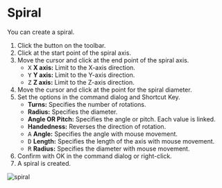 
# Spiral

<Reference shortcut='' command='Spiral' button='Toolbar' />

You can create a spiral.

1. Click the button <ButtonIcon type="button-spiral" /> on the toolbar.
2. Click at the start point of the spiral axis.
3. Move the cursor and click at the end point of the spiral axis.
   - <kbd>X</kbd> **X axis:** Limit to the X-axis direction.
   - <kbd>Y</kbd> **Y axis:** Limit to the Y-axis direction.
   - <kbd>Z</kbd> **Z axis:** Limit to the Z-axis direction.
4. Move the cursor and click at the point for the spiral diameter.
5. Set the options in the command dialog and Shortcut Key.
   - **Turns:** Specifies the number of rotations.
   - **Radius:** Specifies the diameter.
   - **Angle OR Pitch:** Specifies the angle or pitch. Each value is linked.
   - **Handedness:** Reverses the direction of rotation.
   - <kbd>A</kbd> **Angle:** Specifies the angle with mouse movement.
   - <kbd>D</kbd> **Length:** Specifies the length of the axis with mouse movement.
   - <kbd>R</kbd> **Radius:** Specifies the diameter with mouse movement.
6. Confirm with OK in the command dialog or right-click.
7. A spiral is created.

![spiral](/img/spiral.gif)
